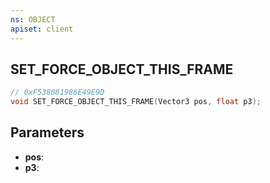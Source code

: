 ```yaml
---
ns: OBJECT
apiset: client
---
```

## SET_FORCE_OBJECT_THIS_FRAME

```c
// 0xF538081986E49E9D
void SET_FORCE_OBJECT_THIS_FRAME(Vector3 pos, float p3);
```


## Parameters
* **pos**:
* **p3**: